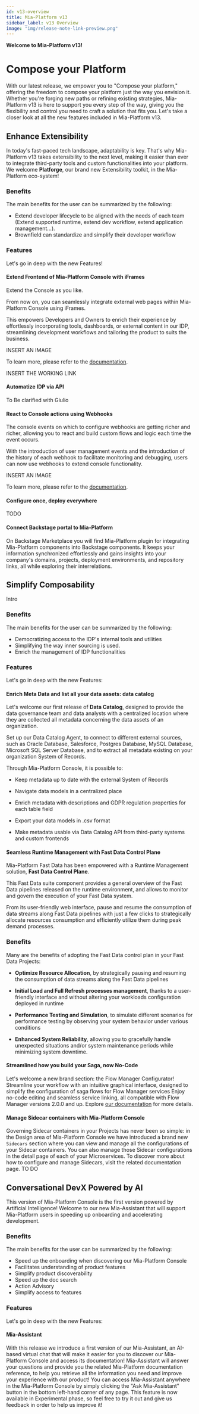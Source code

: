 ```yaml
---
id: v13-overview
title: Mia-Platform v13
sidebar_label: v13 Overview
image: "img/release-note-link-preview.png"
---
```


**Welcome to Mia-Platform v13!**

# Compose your Platform
With our latest release, we empower you to "Compose your platform," offering the freedom to compose your platform just the way you envision it. Whether you're forging new paths or refining existing strategies, Mia-Platform v13 is here to support you every step of the way, giving you the flexibility and control you need to craft a solution that fits you.
Let's take a closer look at all the new features included in Mia-Platform v13.

## Enhance Extensibility

In today's fast-paced tech landscape, adaptability is key. That's why Mia-Platform v13 takes extensibility to the next level, making it easier than ever to integrate third-party tools and custom functionalities into your platform. We welcome **Platforge**, our brand new Extensibility toolkit, in the Mia-Platform eco-system!

### Benefits
<!--- da rivedere -->
The main benefits for the user can be summarized by the following:

- Extend developer lifecycle to be aligned with the needs of each team (Extend supported runtime, extend dev workflow, extend application management…).
- Brownfield can standardize and simplify their developer workflow

### Features
Let's go in deep with the new Features!

#### Extend Frontend of Mia-Platform Console with iFrames

Extend the Console as you like.

From now on, you can seamlessly integrate external web pages within Mia-Platform Console using iFrames. 

This empowers Developers and Owners to enrich their experience by effortlessly incorporating tools, dashboards, or external content in our IDP, streamlining development workflows and tailoring the product to suits the business.  

INSERT AN IMAGE

To learn more, please refer to the [documentation]().

INSERT THE WORKING LINK

#### Automatize IDP via API
To Be clarified with Giulio

#### React to Console actions using Webhooks

The console events on which to configure webhooks are getting richer and richer, allowing you to react and build custom flows and logic each time the event occurs. 

With the introduction of user management events and the introduction of the history of each webhook to facilitate monitoring and debugging, users can now use webhooks to extend console functionality.

INSERT AN IMAGE

To learn more, please refer to the [documentation](/development_suite/webhooks-and-events/webhooks#event-history).

#### Configure once, deploy everywhere
TODO

#### Connect Backstage portal to Mia-Platform

On Backstage Marketplace you will find Mia-Platform plugin for integrating Mia-Platform components into Backstage components. It keeps your information synchronized effortlessly and gains insights into your company's domains, projects, deployment environments, and repository links, all while exploring their interrelations.

## Simplify Composability
Intro

### Benefits
<!--- da rivedere -->
The main benefits for the user can be summarized by the following:

- Democratizing access to the IDP's internal tools and utilities
- Simplifying the way inner sourcing is used.
- Enrich the management of IDP functionalities

### Features
Let's go in deep with the new Features:

#### Enrich Meta Data and list all your data assets: data catalog

Let's welcome our first release of **Data Catalog**, designed to provide the data governance team and data analysts with a centralized location where they are collected all metadata concerning the data assets of an organization.

Set up our Data Catalog Agent, to connect to different external sources, such as Oracle Database, Salesforce, Postgres Database, MySQL Database, Microsoft SQL Server Database, and to extract all metadata existing on your organization System of Records. 

Through Mia-Platform Console, it is possible to:

- Keep metadata up to date with the external System of Records

- Navigate data models in a centralized place

- Enrich metadata with descriptions and GDPR regulation properties for each table field

- Export your data models in .csv format

- Make metadata usable via Data Catalog API from third-party systems and custom frontends

#### Seamless Runtime Management with Fast Data Control Plane

Mia-Platform Fast Data has been empowered with a Runtime Management solution, **Fast Data Control Plane**.  

This Fast Data suite component provides a general overview of the Fast Data pipelines released on the runtime environment, and allows to monitor and govern the execution of your Fast Data system.  

From its user-friendly web interface, pause and resume the consumption of data streams along Fast Data pipelines with just a few clicks to strategically allocate resources consumption and efficiently utilize them during peak demand processes.

### Benefits

Many are the benefits of adopting the Fast Data control plan in your Fast Data Projects:

- **Optimize Resource Allocation**, by strategically pausing and resuming the consumption of data streams along the Fast Data pipelines

- **Initial Load and Full Refresh processes management**, thanks to a user-friendly interface and without altering your workloads configuration deployed in runtime 
 
- **Performance Testing and Simulation**, to simulate different scenarios for performance testing by observing your system behavior under various conditions

- **Enhanced System Reliability**, allowing you to gracefully handle unexpected situations and/or system maintenance periods while minimizing system downtime.

#### Streamlined how you build your Saga, now No-Code

Let's welcome a new brand section: the Flow Manager Configurator!
Streamline your workflow with an intuitive graphical interface, designed to simplify the configuration of saga flows for Flow Manager services
Enjoy no-code editing and seamless service linking, all compatible with Flow Manager versions 2.0.0 and up.
Explore [our documentation](link) for more details.

#### Manage Sidecar containers with Mia-Platform Console
Governing Sidecar containers in your Projects has never been so simple: in the Design area of Mia-Platform Console we have introduced a brand new `Sidecars` section where you can view and manage all the configurations of your Sidecar containers. You can also manage those Sidecar configurations in the detail page of each of your Microservices.
To discover more about how to configure and manage Sidecars, visit the related documentation page.
TO DO

## Conversational DevX Powered by AI

This version of Mia-Platform Console is the first version powered by Artificial Intelligence! Welcome to our new Mia-Assistant that will support Mia-Platform users in speeding up onboarding and accelerating development.

### Benefits
<!--- da rivedere -->
The main benefits for the user can be summarized by the following:

- Speed up the onboarding when discovering our Mia-Platform Console
- Facilitates understanding of product features
- Simplify product discoverability
- Speed up the doc search
- Action Advisory
- Simplify access to features

### Features
Let's go in deep with the new Features:

#### Mia-Assistant
With this release we introduce a first version of our Mia-Assistant, an AI-based virtual chat that will make it easier for you to discover our Mia-Platform Console and access its documentation!
Mia-Assistant will answer your questions and provide you the related Mia-Platform documentation reference, to help you retrieve all the information you need and improve your experience with our product!
You can access Mia-Assistant anywhere in the Mia-Platform Console by simply clicking the "Ask Mia-Assistant" button in the bottom left-hand corner of any page. 
This feature is now available in Experimental phase, so feel free to try it out and give us feedback in order to help us improve it! 

